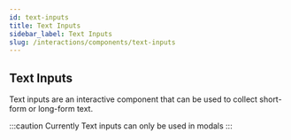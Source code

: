 ```yaml
---
id: text-inputs
title: Text Inputs
sidebar_label: Text Inputs
slug: /interactions/components/text-inputs
---
```


## Text Inputs

Text inputs are an interactive component that can be used to collect short-form or long-form text.

:::caution
Currently Text inputs can only be used in modals
:::

